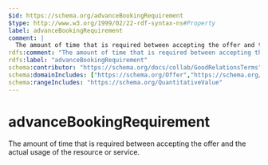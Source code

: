 ```yaml
---
$id: https://schema.org/advanceBookingRequirement
$type: http://www.w3.org/1999/02/22-rdf-syntax-ns#Property
label: advanceBookingRequirement
comment: |
  The amount of time that is required between accepting the offer and the actual usage of the resource or service.
rdfs:comment: "The amount of time that is required between accepting the offer and the actual usage of the resource or service."
rdfs:label: "advanceBookingRequirement"
schema:contributor: "https://schema.org/docs/collab/GoodRelationsTerms"
schema:domainIncludes: ["https://schema.org/Offer","https://schema.org/Demand"]
schema:rangeIncludes: "https://schema.org/QuantitativeValue"
---
```


# advanceBookingRequirement

The amount of time that is required between accepting the offer and the actual usage of the resource or service.

